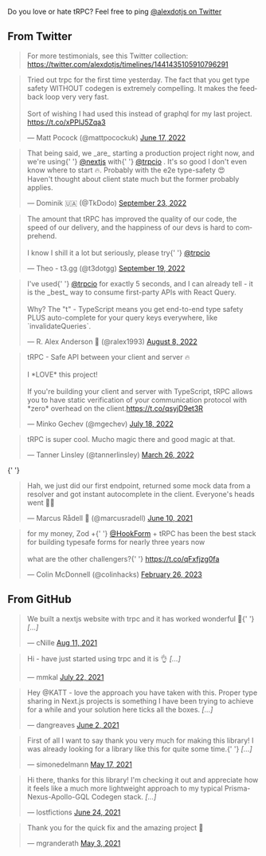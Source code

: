 <head>
  <link rel="canonical" href="https://trpc.io/docs/love" />
</head>

Do you love or hate tRPC? Feel free to ping [@alexdotjs on Twitter](https://twitter.com/alexdotjs)

## From Twitter

> For more testimonials, see this Twitter collection: https://twitter.com/alexdotjs/timelines/1441435105910796291

<blockquote className="twitter-tweet">
  <p lang="en" dir="ltr">
    Tried out trpc for the first time yesterday. The fact that you get type
    safety WITHOUT codegen is extremely compelling. It makes the feedback loop
    very very fast.
    <br />
    <br />
    Sort of wishing I had used this instead of graphql for my last project.
    <a href="https://t.co/xPPIJ5Zqa3">
      https://t.co/xPPIJ5Zqa3
    </a>
  </p>
  &mdash; Matt Pocock (@mattpocockuk) <a href="https://twitter.com/mattpocockuk/status/1537761528962764802?ref_src=twsrc%5Etfw">June 17, 2022</a>
</blockquote> <script
  async
  src="https://platform.twitter.com/widgets.js"
  charset="utf-8"
></script>

<blockquote className="twitter-tweet">
  <p lang="en" dir="ltr">
    That being said, we _are_ starting a production project right now, and
    we&#39;re using{' '}
    <a href="https://twitter.com/nextjs?ref_src=twsrc%5Etfw">@nextjs</a> with{' '}
    <a href="https://twitter.com/trpcio?ref_src=twsrc%5Etfw">@trpcio</a> .
    It&#39;s so good I don&#39;t even know where to start 🔥. Probably with the
    e2e type-safety 😍
    <br />
    Haven&#39;t thought about client state much but the former probably applies.
  </p>
  &mdash; Dominik 🇺🇦 (@TkDodo)
  <a href="https://twitter.com/TkDodo/status/1573391189373751297?ref_src=twsrc%5Etfw">
    September 23, 2022
  </a>
</blockquote> <script
  async
  src="https://platform.twitter.com/widgets.js"
  charset="utf-8"
></script>

<blockquote className="twitter-tweet">
  <p lang="en" dir="ltr">
    The amount that tRPC has improved the quality of our code, the speed of our
    delivery, and the happiness of our devs is hard to comprehend.
    <br />
    <br />I know I shill it a lot but seriously, please try{' '}
    <a href="https://twitter.com/trpcio?ref_src=twsrc%5Etfw">@trpcio</a>
  </p>
  &mdash; Theo - t3.gg (@t3dotgg) <a href="https://twitter.com/t3dotgg/status/1571922456239284224?ref_src=twsrc%5Etfw">September 19, 2022</a>
</blockquote> <script
  async
  src="https://platform.twitter.com/widgets.js"
  charset="utf-8"
></script>

<blockquote className="twitter-tweet">
  <p lang="en" dir="ltr">
    I&#39;ve used{' '}
    <a href="https://twitter.com/trpcio?ref_src=twsrc%5Etfw">@trpcio</a> for
    exactly 5 seconds, and I can already tell - it is the _best_ way to consume
    first-party APIs with React Query. <br />
    <br />
    Why? The &quot;t&quot; - TypeScript means you get end-to-end type safety
    PLUS auto-complete for your query keys everywhere, like `invalidateQueries`.
  </p>
  &mdash; R. Alex Anderson 🚀 (@ralex1993)
  <a href="https://twitter.com/ralex1993/status/1556619478556876802?ref_src=twsrc%5Etfw">
    August 8, 2022
  </a>
</blockquote> <script
  async
  src="https://platform.twitter.com/widgets.js"
  charset="utf-8"
></script>

<blockquote className="twitter-tweet">
  <p lang="en" dir="ltr">
    tRPC - Safe API between your client and server 🔥
    <br />
    <br />I *LOVE* this project!
    <br />
    <br />
    If you&#39;re building your client and server with TypeScript, tRPC allows you
    to have static verification of your communication protocol with *zero* overhead
    on the client.<a href="https://t.co/qsyjD9et3R">https://t.co/qsyjD9et3R</a>
  </p>
  &mdash; Minko Gechev (@mgechev)
  <a href="https://twitter.com/mgechev/status/1549140656752234496?ref_src=twsrc%5Etfw">July 18, 2022</a>
</blockquote> <script
  async
  src="https://platform.twitter.com/widgets.js"
  charset="utf-8"
></script>

<blockquote className="twitter-tweet">
  <p lang="en" dir="ltr">
    tRPC is super cool. Mucho magic there and good magic at that.
  </p>
  &mdash; Tanner Linsley (@tannerlinsley)
  <a href="https://twitter.com/tannerlinsley/status/1507753424187650048?ref_src=twsrc%5Etfw">March 26, 2022</a>
</blockquote> <script
  async
  src="https://platform.twitter.com/widgets.js"
  charset="utf-8"
></script>{' '}

<blockquote className="twitter-tweet" data-cards="hidden">
  <p lang="en" dir="ltr">
    Hah, we just did our first endpoint, returned some mock data from a resolver
    and got instant autocomplete in the client. Everyone&#39;s heads went 🤯🥳
  </p>
  &mdash; Marcus Rådell 🦀 (@marcusradell)
  <a href="https://twitter.com/marcusradell/status/1402991694446952458?ref_src=twsrc%5Etfw">June 10, 2021</a>
</blockquote>

<blockquote className="twitter-tweet">
  <p lang="en" dir="ltr">
    for my money, Zod +{' '}
    <a href="https://twitter.com/HookForm?ref_src=twsrc%5Etfw">@HookForm</a> +
    tRPC has been the best stack for building typesafe forms for nearly three
    years now <br />
    <br />
    what are the other challengers?{' '}
    <a href="https://t.co/qFxfjzg0fa">https://t.co/qFxfjzg0fa</a>
  </p>
  &mdash; Colin McDonnell (@colinhacks)
  <a href="https://twitter.com/colinhacks/status/1629950516242313216?ref_src=twsrc%5Etfw">February 26, 2023</a>
</blockquote> <script
  async
  src="https://platform.twitter.com/widgets.js"
  charset="utf-8"
></script>

## From GitHub

<blockquote className="github-comment">
  <p lang="en" dir="ltr">
    We built a nextjs website with trpc and it has worked wonderful 🙌{' '}
    <em>[...]</em>
  </p>
  &mdash; cNille <a href="https://github.com/trpc/trpc/issues/775#issue-966343527">Aug 11, 2021</a>
</blockquote>

<blockquote className="github-comment">
  <p lang="en" dir="ltr">
    Hi - have just started using trpc and it is 👌 <em>[...]</em>
  </p>
  &mdash; mmkal
  <a href="https://github.com/trpc/trpc/issues/703#issue-950972268">July 22, 2021</a>
</blockquote>

<blockquote className="github-comment">
  <p lang="en" dir="ltr">
    Hey @KATT - love the approach you have taken with this. Proper type sharing
    in Next.js projects is something I have been trying to achieve for a while
    and your solution here ticks all the boxes. <em>[...]</em>
  </p>
  &mdash; dangreaves
  <a href="https://github.com/trpc/trpc/discussions/455#discussion-3392848">June 2, 2021</a>
</blockquote>

<blockquote className="github-comment">
  <p lang="en" dir="ltr">
    First of all I want to say thank you very much for making this library! I
    was already looking for a library like this for quite some time.{' '}
    <em>[...]</em>
  </p>
  &mdash; simonedelmann
  <a href="https://github.com/trpc/trpc/issues/378#issue-893740950">May 17, 2021</a>
</blockquote>

<blockquote className="github-comment">
  <p lang="en" dir="ltr">
    Hi there, thanks for this library! I'm checking it out and appreciate how it
    feels like a much more lightweight approach to my typical
    Prisma-Nexus-Apollo-GQL Codegen stack. <em>[...]</em>
  </p>
  &mdash; lostfictions
  <a href="https://github.com/trpc/trpc/pull/712#issue-696293837">June 24, 2021</a>
</blockquote>

<blockquote className="github-comment">
  <p lang="en" dir="ltr">
    Thank you for the quick fix and the amazing project 💯
  </p>
  &mdash; mgranderath
  <a href="https://github.com/trpc/trpc/issues/331#issuecomment-831263018">May 3, 2021</a>
</blockquote>
